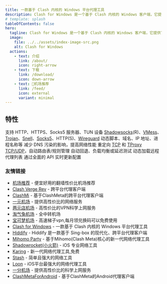 ```yaml
---
title: 一款基于 Clash 内核的 Windows 平台代理工具
description: Clash for Windows 是一个基于 Clash 内核的 Windows 客户端，它提供了一个简单的界面，让你可以方便地配置和使用 Clash 代理。
# template: splash
tableOfContents: false
hero:
  tagline: Clash for Windows 是一个基于 Clash 内核的 Windows 客户端，它提供了一个简单的界面，让你可以方便地配置和使用 Clash 代理。
  image:
    file: ../../assets/index-image-src.png
    alt: Clash for Windows
  actions:
    - text: 介绍
      link: /about/
      icon: right-arrow
    - text: 下载
      link: /download/
      icon: down-arrow
    - text: 🎉机场推荐
      link: /feed/
      icon: external
      variant: minimal
---
```



## 特性

<CardGrid stagger>
	<Card title="入站" icon="pencil">
    支持 HTTP、HTTPS、Socks5 服务器、TUN 设备
	</Card>
	<Card title="出站" icon="add-document">
		<a href="wiki/shadowsocks">Shadowsocks</a>(R)、<a href="wiki/vmess">VMess</a>、<a href="wiki/trojan">Trojan</a>、<a href="wiki/snell">Snell</a>、<a href="wiki/socks5">Socks5</a>、HTTP(S)、<a href="wiki/wireguard">Wireguard</a>
	</Card>
	<Card title="基于规则的路由" icon="setting">
		动态脚本、域名、IP 地址、进程名称等
	</Card>
	<Card title="Fake-IP DNS" icon="open-book">
		 减少 DNS 污染的影响，提高网络性能
	</Card>
	<Card title="透明代理" icon="open-book">
		重定向 <a href="wiki/tcp">TCP</a> 和 <a href="wiki/tproxy">TProxy TCP/UDP</a>，自动路由表/规则管理
	</Card>
	<Card title="代理组" icon="open-book">
		自动回退、负载均衡或延迟测试
	</Card>
	<Card title="远程提供者" icon="open-book">
		动态加载远程代理列表
	</Card>
	<Card title="ESTful API" icon="open-book">
		通过全面的 API 实时更新配置
	</Card>
</CardGrid>


### 友情链接
- [机场推荐](https://jichangtuijian.uk) - 便宜好用的翻墙性价比机场推荐
- [Clash Verge Rev](https://clash-verge-rev.org/) - 跨平台代理客户端
- [ClashMi](https://clashmi.uk) - 基于ClashMeta的跨平台代理客户端
- [一元机场](https://yiyuanvpn.org/) - 提供高性价比的网络服务
- [两元店机场](http://liangyuan.bid) - 高性价比的VPN科学上网服务
- [淘气兔机场](https://taoqitu.uk/) - 全中转机场
- [宝可梦机场](https://baokemeng.bid) - 高速梯子vpn,每月领兑换码可以免费使用
- [Clash for Windows](https://clashforwin.bid) - 一款基于 Clash 内核的 Windows 平台代理工具
- [Hiddify](https://hiddifycn.org) - Hiddify 是一款基于 Sing-box 的现代化、跨平台代理客户端
- [Mihomo Party](https://mihomoparty.bid) - 基于Mihomo(Clash Meta)核心的新一代网络代理工具
- [Shadowrocket(小火箭)](https://shadowrocket.uk) - iOS 专业网络工具
- [Karing](https://karings.org) - 新一代网络代理工具,免费
- [Stash](https://stashapp.uk) - 简单且强大的网络工具
- [Loon](https://nsloon.uk) - iOS平台最强大的网络代理工具
- [一分机场](https://1fen.bid) - 提供高性价比的科学上网服务
- [ClashMetaForAndroid](https://clashmeta.bid) - 基于ClashMeta的Android代理客户端